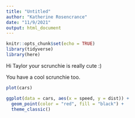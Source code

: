 ```yaml
---
title: "Untitled"
author: "Katherine Rosencrance"
date: "11/9/2021"
output: html_document
---
```


```r
knitr::opts_chunk$set(echo = TRUE)
library(tidyverse)
library(here)
```

Hi Taylor your scrunchie is really cute :)

You have a cool scrunchie too. 

```r
plot(cars) 

ggplot(data = cars, aes(x = speed, y = dist)) +
  geom_point(color = "red", fill = "black") +
  theme_classic()

```

```r

```

